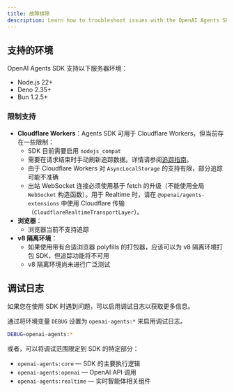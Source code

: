 ```yaml
---
title: 故障排除
description: Learn how to troubleshoot issues with the OpenAI Agents SDK.
---
```


## 支持的环境

OpenAI Agents SDK 支持以下服务器环境：

- Node.js 22+
- Deno 2.35+
- Bun 1.2.5+

### 限制支持

- **Cloudflare Workers**：Agents SDK 可用于 Cloudflare Workers，但当前存在一些限制：
  - SDK 目前需要启用 `nodejs_compat`
  - 需要在请求结束时手动刷新追踪数据。详情请参阅[追踪指南](/openai-agents-js/zh/guides/tracing#export-loop-lifecycle)。
  - 由于 Cloudflare Workers 对 `AsyncLocalStorage` 的支持有限，部分追踪可能不准确
  - 出站 WebSocket 连接必须使用基于 fetch 的升级（不能使用全局 `WebSocket` 构造函数）。用于 Realtime 时，请在 `@openai/agents-extensions` 中使用 Cloudflare 传输（`CloudflareRealtimeTransportLayer`）。
- **浏览器**：
  - 浏览器当前不支持追踪
- **v8 隔离环境**：
  - 如果使用带有合适浏览器 polyfills 的打包器，应该可以为 v8 隔离环境打包 SDK，但追踪功能将不可用
  - v8 隔离环境尚未进行广泛测试

## 调试日志

如果您在使用 SDK 时遇到问题，可以启用调试日志以获取更多信息。

通过将环境变量 `DEBUG` 设置为 `openai-agents:*` 来启用调试日志。

```bash
DEBUG=openai-agents:*
```

或者，可以将调试范围限定到 SDK 的特定部分：

- `openai-agents:core` — SDK 的主要执行逻辑
- `openai-agents:openai` — OpenAI API 调用
- `openai-agents:realtime` — 实时智能体相关组件
